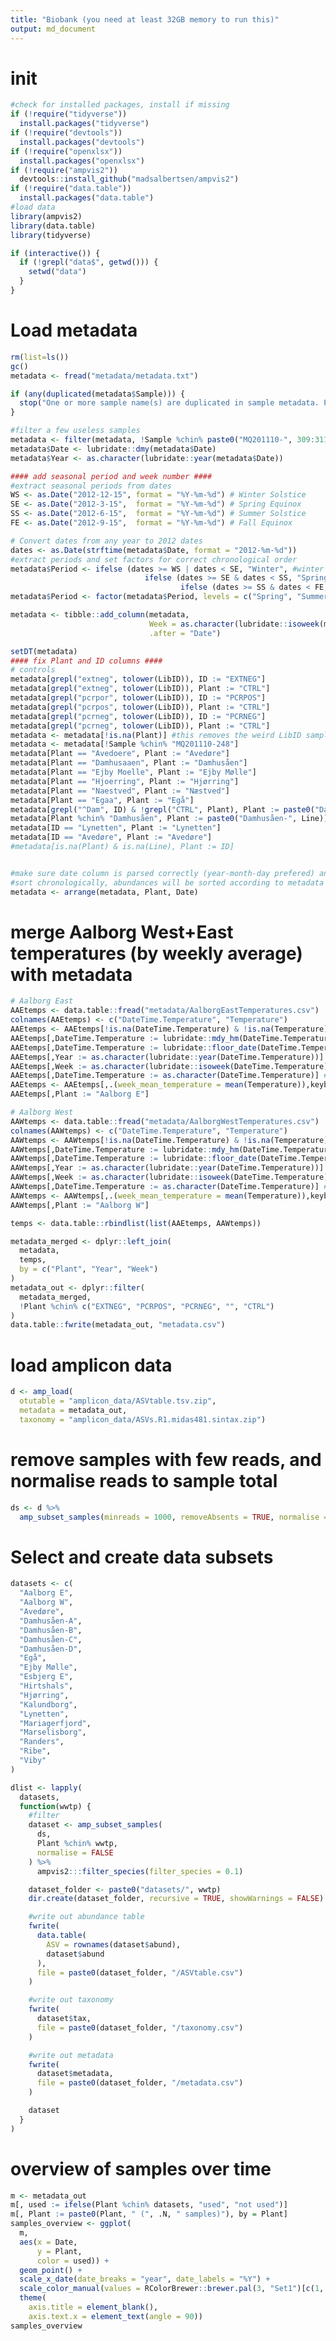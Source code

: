 ```yaml
---
title: "Biobank (you need at least 32GB memory to run this)"
output: md_document
---
```


# init
```r
#check for installed packages, install if missing
if (!require("tidyverse"))
  install.packages("tidyverse")
if (!require("devtools"))
  install.packages("devtools")
if (!require("openxlsx"))
  install.packages("openxlsx")
if (!require("ampvis2"))
  devtools::install_github("madsalbertsen/ampvis2")
if (!require("data.table"))
  install.packages("data.table")
#load data
library(ampvis2)
library(data.table)
library(tidyverse)

if (interactive()) {
  if (!grepl("data$", getwd())) {
    setwd("data")
  }
}
```

# Load metadata
```r
rm(list=ls())
gc()
metadata <- fread("metadata/metadata.txt")

if (any(duplicated(metadata$Sample))) {
  stop("One or more sample name(s) are duplicated in sample metadata. Please fix manually")
}

#filter a few useless samples
metadata <- filter(metadata, !Sample %chin% paste0("MQ201110-", 309:311))
metadata$Date <- lubridate::dmy(metadata$Date)
metadata$Year <- as.character(lubridate::year(metadata$Date))

#### add seasonal period and week number ####
#extract seasonal periods from dates
WS <- as.Date("2012-12-15", format = "%Y-%m-%d") # Winter Solstice
SE <- as.Date("2012-3-15",  format = "%Y-%m-%d") # Spring Equinox
SS <- as.Date("2012-6-15",  format = "%Y-%m-%d") # Summer Solstice
FE <- as.Date("2012-9-15",  format = "%Y-%m-%d") # Fall Equinox

# Convert dates from any year to 2012 dates
dates <- as.Date(strftime(metadata$Date, format = "2012-%m-%d"))
#extract periods and set factors for correct chronological order
metadata$Period <- ifelse (dates >= WS | dates < SE, "Winter", #winter
                              ifelse (dates >= SE & dates < SS, "Spring", #spring
                                      ifelse (dates >= SS & dates < FE, "Summer", "Fall"))) #summer, fall
metadata$Period <- factor(metadata$Period, levels = c("Spring", "Summer", "Fall", "Winter"))

metadata <- tibble::add_column(metadata,
                               Week = as.character(lubridate::isoweek(metadata$Date)),
                               .after = "Date")

setDT(metadata)
#### fix Plant and ID columns ####
# controls
metadata[grepl("extneg", tolower(LibID)), ID := "EXTNEG"]
metadata[grepl("extneg", tolower(LibID)), Plant := "CTRL"]
metadata[grepl("pcrpor", tolower(LibID)), ID := "PCRPOS"]
metadata[grepl("pcrpos", tolower(LibID)), Plant := "CTRL"]
metadata[grepl("pcrneg", tolower(LibID)), ID := "PCRNEG"]
metadata[grepl("pcrneg", tolower(LibID)), Plant := "CTRL"]
metadata <- metadata[!is.na(Plant)] #this removes the weird LibID samples: MQ181023-148, MQ181203-218, MQ181214-138, MQ190919-270
metadata <- metadata[!Sample %chin% "MQ201110-248"]
metadata[Plant == "Avedoere", Plant := "Avedøre"]
metadata[Plant == "Damhusaaen", Plant := "Damhusåen"]
metadata[Plant == "Ejby Moelle", Plant := "Ejby Mølle"]
metadata[Plant == "Hjoerring", Plant := "Hjørring"]
metadata[Plant == "Naestved", Plant := "Næstved"]
metadata[Plant == "Egaa", Plant := "Egå"]
metadata[grepl("^Dam", ID) & !grepl("CTRL", Plant), Plant := paste0("Damhusåen-", Line)]
metadata[Plant %chin% "Damhusåen", Plant := paste0("Damhusåen-", Line)]
metadata[ID == "Lynetten", Plant := "Lynetten"]
metadata[ID == "Avedøre", Plant := "Avedøre"]
#metadata[is.na(Plant) & is.na(Line), Plant := ID]


#make sure date column is parsed correctly (year-month-day prefered) and
#sort chronologically, abundances will be sorted according to metadata by amp_load
metadata <- arrange(metadata, Plant, Date)
```

# merge Aalborg West+East temperatures (by weekly average) with metadata
```r
# Aalborg East
AAEtemps <- data.table::fread("metadata/AalborgEastTemperatures.csv")
colnames(AAEtemps) <- c("DateTime.Temperature", "Temperature")
AAEtemps <- AAEtemps[!is.na(DateTime.Temperature) & !is.na(Temperature)] #filter empty ones
AAEtemps[,DateTime.Temperature := lubridate::mdy_hm(DateTime.Temperature)] #parse dates
AAEtemps[,DateTime.Temperature := lubridate::floor_date(DateTime.Temperature, unit = "day")] #floor to day (remove HM)
AAEtemps[,Year := as.character(lubridate::year(DateTime.Temperature))] #extract year
AAEtemps[,Week := as.character(lubridate::isoweek(DateTime.Temperature))] #extract week (ISO standard)
AAEtemps[,DateTime.Temperature := as.character(DateTime.Temperature)] #coerce back to character
AAEtemps <- AAEtemps[,.(week_mean_temperature = mean(Temperature)),keyby=.(Year, Week)] #sometimes multiple measurements per week
AAEtemps[,Plant := "Aalborg E"]

# Aalborg West
AAWtemps <- data.table::fread("metadata/AalborgWestTemperatures.csv")
colnames(AAWtemps) <- c("DateTime.Temperature", "Temperature")
AAWtemps <- AAWtemps[!is.na(DateTime.Temperature) & !is.na(Temperature)] #filter empty ones
AAWtemps[,DateTime.Temperature := lubridate::mdy_hm(DateTime.Temperature)] #parse dates
AAWtemps[,DateTime.Temperature := lubridate::floor_date(DateTime.Temperature, unit = "day")] #floor to day (remove HM)
AAWtemps[,Year := as.character(lubridate::year(DateTime.Temperature))] #extract year
AAWtemps[,Week := as.character(lubridate::isoweek(DateTime.Temperature))] #extract week (ISO standard)
AAWtemps[,DateTime.Temperature := as.character(DateTime.Temperature)] #coerce back to character
AAWtemps <- AAWtemps[,.(week_mean_temperature = mean(Temperature)),keyby=.(Year, Week)] #sometimes multiple measurements per week
AAWtemps[,Plant := "Aalborg W"]

temps <- data.table::rbindlist(list(AAEtemps, AAWtemps))

metadata_merged <- dplyr::left_join(
  metadata,
  temps,
  by = c("Plant", "Year", "Week")
)
metadata_out <- dplyr::filter(
  metadata_merged,
  !Plant %chin% c("EXTNEG", "PCRPOS", "PCRNEG", "", "CTRL")
)
data.table::fwrite(metadata_out, "metadata.csv")
```

# load amplicon data
```r
d <- amp_load(
  otutable = "amplicon_data/ASVtable.tsv.zip",
  metadata = metadata_out,
  taxonomy = "amplicon_data/ASVs.R1.midas481.sintax.zip")
```

# remove samples with few reads, and normalise reads to sample total
```r
ds <- d %>%
  amp_subset_samples(minreads = 1000, removeAbsents = TRUE, normalise = TRUE)
```

# Select and create data subsets
```r
datasets <- c(
  "Aalborg E",
  "Aalborg W",
  "Avedøre",
  "Damhusåen-A",
  "Damhusåen-B",
  "Damhusåen-C",
  "Damhusåen-D",
  "Egå",
  "Ejby Mølle",
  "Esbjerg E",
  "Hirtshals",
  "Hjørring",
  "Kalundborg",
  "Lynetten",
  "Mariagerfjord",
  "Marselisborg",
  "Randers",
  "Ribe",
  "Viby"
)

dlist <- lapply(
  datasets,
  function(wwtp) {
    #filter
    dataset <- amp_subset_samples(
      ds,
      Plant %chin% wwtp,
      normalise = FALSE
    ) %>%
      ampvis2:::filter_species(filter_species = 0.1)

    dataset_folder <- paste0("datasets/", wwtp)
    dir.create(dataset_folder, recursive = TRUE, showWarnings = FALSE)

    #write out abundance table
    fwrite(
      data.table(
        ASV = rownames(dataset$abund),
        dataset$abund
      ),
      file = paste0(dataset_folder, "/ASVtable.csv")
    )

    #write out taxonomy
    fwrite(
      dataset$tax,
      file = paste0(dataset_folder, "/taxonomy.csv")
    )

    #write out metadata
    fwrite(
      dataset$metadata,
      file = paste0(dataset_folder, "/metadata.csv")
    )

    dataset
  }
)

```

# overview of samples over time
```r
m <- metadata_out
m[, used := ifelse(Plant %chin% datasets, "used", "not used")]
m[, Plant := paste0(Plant, " (", .N, " samples)"), by = Plant]
samples_overview <- ggplot(
  m,
  aes(x = Date,
      y = Plant,
      color = used)) +
  geom_point() +
  scale_x_date(date_breaks = "year", date_labels = "%Y") +
  scale_color_manual(values = RColorBrewer::brewer.pal(3, "Set1")[c(1, 3)]) +
  theme(
    axis.title = element_blank(),
    axis.text.x = element_text(angle = 90))
samples_overview
```
